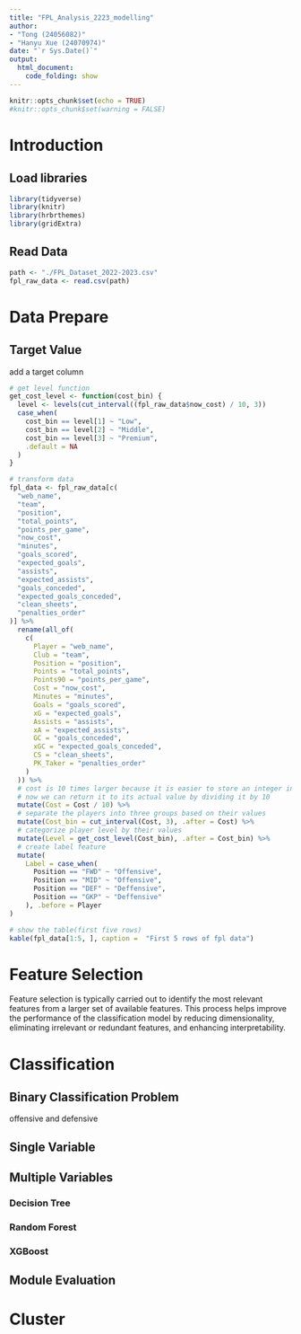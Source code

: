 ```yaml
---
title: "FPL_Analysis_2223_modelling"
author: 
- "Tong (24056082)"
- "Hanyu Xue (24070974)"
date: "`r Sys.Date()`"
output:
  html_document:
    code_folding: show
---
```


```r
knitr::opts_chunk$set(echo = TRUE)
#knitr::opts_chunk$set(warning = FALSE)
```

# Introduction

## Load libraries

```r
library(tidyverse)
library(knitr)
library(hrbrthemes)
library(gridExtra)
```

## Read Data

```r
path <- "./FPL_Dataset_2022-2023.csv"
fpl_raw_data <- read.csv(path)
```

# Data Prepare

## Target Value

add a target column

```r
# get level function
get_cost_level <- function(cost_bin) {
  level <- levels(cut_interval((fpl_raw_data$now_cost) / 10, 3))
  case_when(
    cost_bin == level[1] ~ "Low",
    cost_bin == level[2] ~ "Middle",
    cost_bin == level[3] ~ "Premium",
    .default = NA
  )
}

# transform data
fpl_data <- fpl_raw_data[c(
  "web_name",
  "team",
  "position",
  "total_points",
  "points_per_game",
  "now_cost",
  "minutes",
  "goals_scored",
  "expected_goals",
  "assists",
  "expected_assists",
  "goals_conceded",
  "expected_goals_conceded",
  "clean_sheets",
  "penalties_order"
)] %>%
  rename(all_of(
    c(
      Player = "web_name",
      Club = "team",
      Position = "position",
      Points = "total_points",
      Points90 = "points_per_game",
      Cost = "now_cost",
      Minutes = "minutes",
      Goals = "goals_scored",
      xG = "expected_goals",
      Assists = "assists",
      xA = "expected_assists",
      GC = "goals_conceded",
      xGC = "expected_goals_conceded",
      CS = "clean_sheets",
      PK_Taker = "penalties_order"
    )
  )) %>%
  # cost is 10 times larger because it is easier to store an integer in the database
  # now we can return it to its actual value by dividing it by 10
  mutate(Cost = Cost / 10) %>%
  # separate the players into three groups based on their values
  mutate(Cost_bin = cut_interval(Cost, 3), .after = Cost) %>%
  # categorize player level by their values
  mutate(Level = get_cost_level(Cost_bin), .after = Cost_bin) %>% 
  # create label feature
  mutate(
    Label = case_when(
      Position == "FWD" ~ "Offensive",
      Position == "MID" ~ "Offensive",
      Position == "DEF" ~ "Deffensive",
      Position == "GKP" ~ "Deffensive"
    ), .before = Player
)

# show the table(first five rows)
kable(fpl_data[1:5, ], caption =  "First 5 rows of fpl data")
```

# Feature Selection

Feature selection is typically carried out to identify the most relevant features from a larger set of available features. This process helps improve the performance of the classification model by reducing dimensionality, eliminating irrelevant or redundant features, and enhancing interpretability.

# Classification

## Binary Classification Problem

offensive and defensive

## Single Variable

## Multiple Variables

### Decision Tree

### Random Forest

### XGBoost

## Module Evaluation

# Cluster
